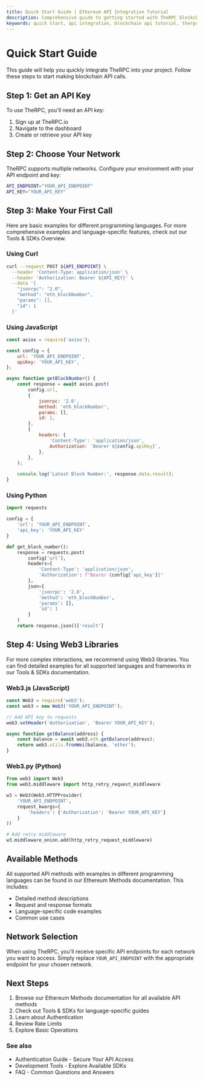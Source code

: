 ```yaml
---
title: Quick Start Guide | Ethereum API Integration Tutorial
description: Comprehensive guide to getting started with TheRPC blockchain API. Learn how to quickly integrate our API into your project with step-by-step instructions and code examples for multiple programming languages.
keywords: quick start, api integration, blockchain api tutorial, therpc guide, json rpc tutorial, ethereum api setup, web3 integration, blockchain development, ethereum json-rpc, ethereum api examples
---
```


# Quick Start Guide

This guide will help you quickly integrate TheRPC into your project. Follow these steps to start making blockchain API calls.

## Step 1: Get an API Key

To use TheRPC, you'll need an API key:

1. Sign up at TheRPC.io
2. Navigate to the dashboard
3. Create or retrieve your API key

## Step 2: Choose Your Network

TheRPC supports multiple networks. Configure your environment with your API endpoint and key:

```bash
API_ENDPOINT="YOUR_API_ENDPOINT"
API_KEY="YOUR_API_KEY"
```

## Step 3: Make Your First Call

Here are basic examples for different programming languages. For more comprehensive examples and language-specific features, check out our <Link to="/docs/ethereum/tools/overview" title="Complete overview of all available Ethereum development tools">Tools & SDKs Overview</Link>.

### Using Curl

```bash
curl --request POST ${API_ENDPOINT} \
  --header 'Content-Type: application/json' \
  --header 'Authorization: Bearer ${API_KEY}' \
  --data '{
    "jsonrpc": "2.0",
    "method": "eth_blockNumber",
    "params": [],
    "id": 1
  }'
```

### Using JavaScript

```javascript
const axios = require('axios');

const config = {
	url: 'YOUR_API_ENDPOINT',
	apiKey: 'YOUR_API_KEY',
};

async function getBlockNumber() {
	const response = await axios.post(
		config.url,
		{
			jsonrpc: '2.0',
			method: 'eth_blockNumber',
			params: [],
			id: 1,
		},
		{
			headers: {
				'Content-Type': 'application/json',
				Authorization: `Bearer ${config.apiKey}`,
			},
		},
	);

	console.log('Latest Block Number:', response.data.result);
}
```

### Using Python

```python
import requests

config = {
    'url': 'YOUR_API_ENDPOINT',
    'api_key': 'YOUR_API_KEY'
}

def get_block_number():
    response = requests.post(
        config['url'],
        headers={
            'Content-Type': 'application/json',
            'Authorization': f"Bearer {config['api_key']}"
        },
        json={
            'jsonrpc': '2.0',
            'method': 'eth_blockNumber',
            'params': [],
            'id': 1
        }
    )
    return response.json()['result']
```

## Step 4: Using Web3 Libraries

For more complex interactions, we recommend using Web3 libraries. You can find detailed examples for all supported languages and frameworks in our <Link to="/docs/ethereum/tools/overview" title="Complete overview of all available Ethereum development tools">Tools & SDKs documentation</Link>.

### Web3.js (JavaScript)

```javascript
const Web3 = require('web3');
const web3 = new Web3('YOUR_API_ENDPOINT');

// Add API key to requests
web3.setHeader('Authorization', 'Bearer YOUR_API_KEY');

async function getBalance(address) {
	const balance = await web3.eth.getBalance(address);
	return web3.utils.fromWei(balance, 'ether');
}
```

### Web3.py (Python)

```python
from web3 import Web3
from web3.middleware import http_retry_request_middleware

w3 = Web3(Web3.HTTPProvider(
    'YOUR_API_ENDPOINT',
    request_kwargs={
        'headers': {'Authorization': 'Bearer YOUR_API_KEY'}
    }
))

# Add retry middleware
w3.middleware_onion.add(http_retry_request_middleware)
```

## Available Methods

All supported API methods with examples in different programming languages can be found in our <Link to="/docs/ethereum/all-methods" title="Complete reference of all available Ethereum API methods">Ethereum Methods documentation</Link>. This includes:

- Detailed method descriptions
- Request and response formats
- Language-specific code examples
- Common use cases

## Network Selection

When using TheRPC, you'll receive specific API endpoints for each network you want to access. Simply replace `YOUR_API_ENDPOINT` with the appropriate endpoint for your chosen network.

## Next Steps

1. Browse our <Link to="/docs/ethereum/all-methods" title="Complete reference of all available Ethereum API methods">Ethereum Methods</Link> documentation for all available API methods
2. Check out <Link to="/docs/ethereum/tools/overview" title="Complete overview of all available Ethereum development tools">Tools & SDKs</Link> for language-specific guides
3. Learn about <Link to="/docs/ethereum/authentication" title="Guide to securing your API access with authentication">Authentication</Link>
4. Review <Link to="/docs/ethereum/rate-limits" title="Information about API usage limits and quotas">Rate Limits</Link>
5. Explore <Link to="/docs/ethereum/basic-operations" title="Guide to common Ethereum blockchain operations">Basic Operations</Link>

### See also

- <Link to="/docs/ethereum/authentication" title="Guide to securing your API access with authentication">Authentication Guide</Link> - Secure Your API Access
- <Link to="/docs/ethereum/tools/overview" title="Overview of Ethereum development libraries and tools">Development Tools</Link> - Explore Available SDKs
- <Link to="/docs/ethereum/faq" title="Frequently asked questions about Ethereum API usage">FAQ</Link> - Common Questions and Answers
